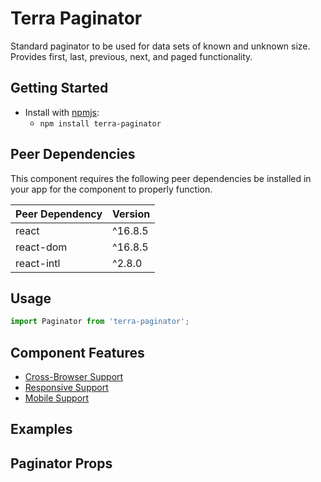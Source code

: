 


<Badge />

# Terra Paginator

Standard paginator to be used for data sets of known and unknown size. Provides first, last, previous, next, and paged functionality.

## Getting Started

- Install with [npmjs](https://www.npmjs.com):
  - `npm install terra-paginator`

<!-- AUTO-GENERATED-CONTENT:START Peer Dependencies -->
## Peer Dependencies

This component requires the following peer dependencies be installed in your app for the component to properly function.

| Peer Dependency | Version |
|-|-|
| react | ^16.8.5 |
| react-dom | ^16.8.5 |
| react-intl | ^2.8.0 |

<!-- AUTO-GENERATED-CONTENT:END -->

## Usage

```jsx
import Paginator from 'terra-paginator';
```

## Component Features

* [Cross-Browser Support](https://engineering.cerner.com/terra-ui/contributing/terra-ui/component-standards#cross-browser-support)
* [Responsive Support](https://engineering.cerner.com/terra-ui/contributing/terra-ui/component-standards#responsive-support)
* [Mobile Support](https://engineering.cerner.com/terra-ui/contributing/terra-ui/component-standards#mobile-support)

## Examples
<PaginatorExample />
<PaginatorNoPagesExample title="Paginator Example Without Pages" />

## Paginator Props
<PaginatorPropsTable />
